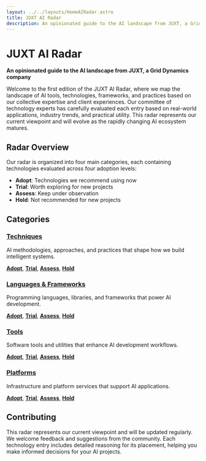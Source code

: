 ```yaml
---
layout: ../../layouts/HomeAIRadar.astro
title: JUXT AI Radar
description: An opinionated guide to the AI landscape from JUXT, a Grid Dynamics company
---
```


# JUXT AI Radar

**An opinionated guide to the AI landscape from JUXT, a Grid Dynamics company**

Welcome to the first edition of the JUXT AI Radar, where we map the landscape of AI tools, technologies, frameworks, and practices based on our collective expertise and client experiences. Our committee of technology experts has carefully evaluated each entry based on real-world applications, industry trends, and practical utility. This radar represents our current viewpoint and will evolve as the rapidly changing AI ecosystem matures.

## Radar Overview

Our radar is organized into four main categories, each containing technologies evaluated across four adoption levels:

- **Adopt**: Technologies we recommend using now
- **Trial**: Worth exploring for new projects
- **Assess**: Keep under observation
- **Hold**: Not recommended for new projects

## Categories

### [Techniques](/ai-radar/techniques/)

AI methodologies, approaches, and practices that shape how we build intelligent systems.

**[Adopt](/ai-radar/techniques#adopt)**, **[Trial](/ai-radar/techniques#trial)**, **[Assess](/ai-radar/techniques#assess)**, **[Hold](/ai-radar/techniques#hold)**

### [Languages & Frameworks](/ai-radar/languages-frameworks/)

Programming languages, libraries, and frameworks that power AI development.

**[Adopt](/ai-radar/languages-frameworks#adopt)**, **[Trial](/ai-radar/languages-frameworks#trial)**, **[Assess](/ai-radar/languages-frameworks#assess)**, **[Hold](/ai-radar/languages-frameworks#hold)**

### [Tools](/ai-radar/tools/)

Software tools and utilities that enhance AI development workflows.

**[Adopt](/ai-radar/tools#adopt)**, **[Trial](/ai-radar/tools#trial)**, **[Assess](/ai-radar/tools#assess)**, **[Hold](/ai-radar/tools#hold)**

### [Platforms](/ai-radar/platforms/)

Infrastructure and platform services that support AI applications.

**[Adopt](/ai-radar/platforms#adopt)**, **[Trial](/ai-radar/platforms#trial)**, **[Assess](/ai-radar/platforms#assess)**, **[Hold](/ai-radar/platforms#hold)**

## Contributing

This radar represents our current viewpoint and will be updated regularly. We welcome feedback and suggestions from the community. Each technology entry includes detailed reasoning for its placement, helping you make informed decisions for your AI projects.
